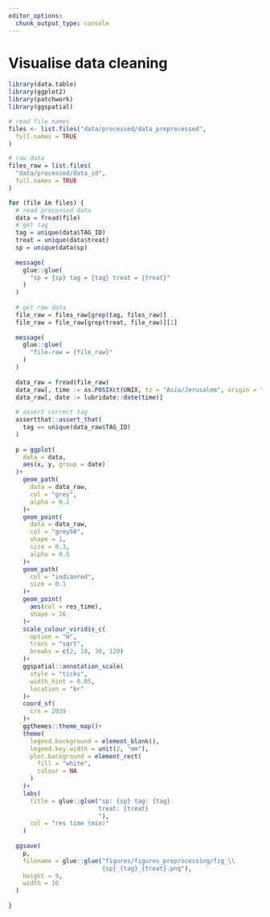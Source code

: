 ```yaml
---
editor_options: 
  chunk_output_type: console
---
```


# Visualise data cleaning

```r
library(data.table)
library(ggplot2)
library(patchwork)
library(ggspatial)
```

```r
# read file names
files <- list.files("data/processed/data_preprocessed",
  full.names = TRUE
)

# raw data
files_raw = list.files(
  "data/processed/data_id",
  full.names = TRUE
)
```

```r
for (file in files) {
  # read processed data
  data = fread(file)
  # get tag
  tag = unique(data$TAG_ID)
  treat = unique(data$treat)
  sp = unique(data$sp)
  
  message(
    glue::glue(
      "sp = {sp} tag = {tag} treat = {treat}"
    )
  )
  
  # get raw data
  file_raw = files_raw[grep(tag, files_raw)]
  file_raw = file_raw[grep(treat, file_raw)][1]
  
  message(
    glue::glue(
      "file-raw = {file_raw}"
    )
  )
  
  data_raw = fread(file_raw)
  data_raw[, time := as.POSIXct(UNIX, tz = "Asia/Jerusalem", origin = "1970-01-01")]
  data_raw[, date := lubridate::date(time)]
  
  # assert correct tag
  assertthat::assert_that(
    tag == unique(data_raw$TAG_ID)
  )
  
  p = ggplot(
    data = data,
    aes(x, y, group = date)
  )+
    geom_path(
      data = data_raw,
      col = "grey",
      alpha = 0.2
    )+
    geom_point(
      data = data_raw,
      col = "grey50",
      shape = 1,
      size = 0.3,
      alpha = 0.5
    )+
    geom_path(
      col = "indianred",
      size = 0.1
    )+
    geom_point(
      aes(col = res_time),
      shape = 16
    )+
    scale_colour_viridis_c(
      option = "H",
      trans = "sqrt",
      breaks = c(2, 10, 30, 120)
    )+
    ggspatial::annotation_scale(
      style = "ticks",
      width_hint = 0.05,
      location = "br"
    )+
    coord_sf(
      crs = 2039
    )+
    ggthemes::theme_map()+
    theme(
      legend.background = element_blank(),
      legend.key.width = unit(2, "mm"),
      plot.background = element_rect(
        fill = "white",
        colour = NA
      )
    )+
    labs(
      title = glue::glue("sp: {sp} tag: {tag}
                         treat: {treat}
                         "),
      col = "res time (min)"
    )
  
  ggsave(
    p,
    filename = glue::glue("figures/figures_preprocessing/fig_\\
                          {sp}_{tag}_{treat}.png"),
    height = 9,
    width = 16
  )
  
}
```

